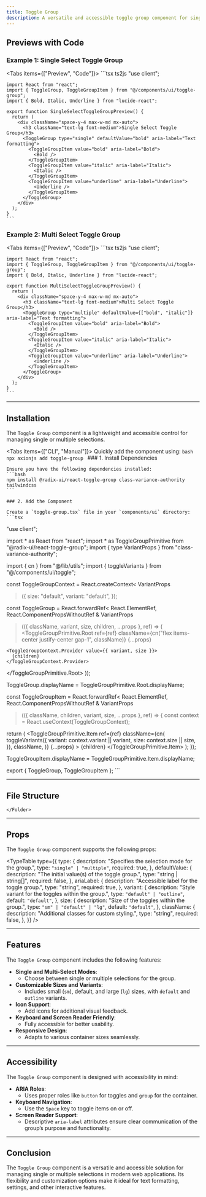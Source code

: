 ```yaml
---
title: Toggle Group
description: A versatile and accessible toggle group component for single and multiple selections, built with Radix UI primitives.
---
```



## Previews with Code

### Example 1: Single Select Toggle Group

<Tabs items={["Preview", "Code"]}>
  <Tab value="Preview" className="m-auto h-auto pb-8 content-center">
    <SingleSelectToggleGroupPreview />
  </Tab>
  <Tab value="Code" className="w-auto h-auto">
    ```tsx ts2js
    "use client";

    import React from "react";
    import { ToggleGroup, ToggleGroupItem } from "@/components/ui/toggle-group";
    import { Bold, Italic, Underline } from "lucide-react";

    export function SingleSelectToggleGroupPreview() {
      return (
        <div className="space-y-4 max-w-md mx-auto">
          <h3 className="text-lg font-medium">Single Select Toggle Group</h3>
          <ToggleGroup type="single" defaultValue="bold" aria-label="Text formatting">
            <ToggleGroupItem value="bold" aria-label="Bold">
              <Bold />
            </ToggleGroupItem>
            <ToggleGroupItem value="italic" aria-label="Italic">
              <Italic />
            </ToggleGroupItem>
            <ToggleGroupItem value="underline" aria-label="Underline">
              <Underline />
            </ToggleGroupItem>
          </ToggleGroup>
        </div>
      );
    }
    ```
  </Tab>
</Tabs>

### Example 2: Multi Select Toggle Group

<Tabs items={["Preview", "Code"]}>
  <Tab value="Preview" className="m-auto h-auto pb-8 content-center">
    <MultiSelectToggleGroupPreview />
  </Tab>
  <Tab value="Code" className="w-auto h-auto">
    ```tsx ts2js
    "use client";

    import React from "react";
    import { ToggleGroup, ToggleGroupItem } from "@/components/ui/toggle-group";
    import { Bold, Italic, Underline } from "lucide-react";

    export function MultiSelectToggleGroupPreview() {
      return (
        <div className="space-y-4 max-w-md mx-auto">
          <h3 className="text-lg font-medium">Multi Select Toggle Group</h3>
          <ToggleGroup type="multiple" defaultValue={["bold", "italic"]} aria-label="Text formatting">
            <ToggleGroupItem value="bold" aria-label="Bold">
              <Bold />
            </ToggleGroupItem>
            <ToggleGroupItem value="italic" aria-label="Italic">
              <Italic />
            </ToggleGroupItem>
            <ToggleGroupItem value="underline" aria-label="Underline">
              <Underline />
            </ToggleGroupItem>
          </ToggleGroup>
        </div>
      );
    }
    ```
  </Tab>
</Tabs>

---

## Installation

The `Toggle Group` component is a lightweight and accessible control for managing single or multiple selections.

<Tabs items={["CLI", "Manual"]}>
  <Tab value="CLI">
    Quickly add the component using:
    ```bash
    npx axionjs add toggle-group
    ```
  </Tab>
  <Tab value="Manual">
    ### 1. Install Dependencies

    Ensure you have the following dependencies installed:
    ```bash
    npm install @radix-ui/react-toggle-group class-variance-authority tailwindcss
    ```

    ### 2. Add the Component

    Create a `toggle-group.tsx` file in your `components/ui` directory:
    ```tsx
"use client";

import * as React from "react";
import * as ToggleGroupPrimitive from "@radix-ui/react-toggle-group";
import { type VariantProps } from "class-variance-authority";

import { cn } from "@/lib/utils";
import { toggleVariants } from "@/components/ui/toggle";

const ToggleGroupContext = React.createContext<
  VariantProps<typeof toggleVariants>
>({
  size: "default",
  variant: "default",
});

const ToggleGroup = React.forwardRef<
  React.ElementRef<typeof ToggleGroupPrimitive.Root>,
  React.ComponentPropsWithoutRef<typeof ToggleGroupPrimitive.Root> &
    VariantProps<typeof toggleVariants>
>(({ className, variant, size, children, ...props }, ref) => (
  <ToggleGroupPrimitive.Root
    ref={ref}
    className={cn("flex items-center justify-center gap-1", className)}
    {...props}
  >
    <ToggleGroupContext.Provider value={{ variant, size }}>
      {children}
    </ToggleGroupContext.Provider>
  </ToggleGroupPrimitive.Root>
));

ToggleGroup.displayName = ToggleGroupPrimitive.Root.displayName;

const ToggleGroupItem = React.forwardRef<
  React.ElementRef<typeof ToggleGroupPrimitive.Item>,
  React.ComponentPropsWithoutRef<typeof ToggleGroupPrimitive.Item> &
    VariantProps<typeof toggleVariants>
>(({ className, children, variant, size, ...props }, ref) => {
  const context = React.useContext(ToggleGroupContext);

  return (
    <ToggleGroupPrimitive.Item
      ref={ref}
      className={cn(
        toggleVariants({
          variant: context.variant || variant,
          size: context.size || size,
        }),
        className,
      )}
      {...props}
    >
      {children}
    </ToggleGroupPrimitive.Item>
  );
});

ToggleGroupItem.displayName = ToggleGroupPrimitive.Item.displayName;

export { ToggleGroup, ToggleGroupItem };
    ```

   
  </Tab>
</Tabs>

---

## File Structure

<Files>
  <Folder name="app" defaultOpen>
    <Folder name="components">
      <Folder name="ui">
        <File name="toggle-group.tsx" />
      </Folder>
      
    </Folder>
  </Folder>
</Files>

---

## Props

The `Toggle Group` component supports the following props:

<TypeTable
  type={{
    type: {
      description: "Specifies the selection mode for the group.",
      type: `"single" | "multiple"`,
      required: true,
    },
    defaultValue: {
      description: "The initial value(s) of the toggle group.",
      type: "string | string[]",
      required: false,
    },
    ariaLabel: {
      description: "Accessible label for the toggle group.",
      type: "string",
      required: true,
    },
    variant: {
      description: "Style variant for the toggles within the group.",
      type: `"default" | "outline"`,
      default: `"default"`,
    },
    size: {
      description: "Size of the toggles within the group.",
      type: `"sm" | "default" | "lg"`,
      default: `"default"`,
    },
    className: {
      description: "Additional classes for custom styling.",
      type: "string",
      required: false,
    },
  }}
/>

---

## Features

The `Toggle Group` component includes the following features:

- **Single and Multi-Select Modes**:
  - Choose between single or multiple selections for the group.
- **Customizable Sizes and Variants**:
  - Includes small (`sm`), default, and large (`lg`) sizes, with `default` and `outline` variants.
- **Icon Support**:
  - Add icons for additional visual feedback.
- **Keyboard and Screen Reader Friendly**:
  - Fully accessible for better usability.
- **Responsive Design**:
  - Adapts to various container sizes seamlessly.

---

## Accessibility

The `Toggle Group` component is designed with accessibility in mind:

- **ARIA Roles**:
  - Uses proper roles like `button` for toggles and `group` for the container.
- **Keyboard Navigation**:
  - Use the `Space` key to toggle items on or off.
- **Screen Reader Support**:
  - Descriptive `aria-label` attributes ensure clear communication of the group’s purpose and functionality.

---

## Conclusion

The `Toggle Group` component is a versatile and accessible solution for managing single or multiple selections in modern web applications. Its flexibility and customization options make it ideal for text formatting, settings, and other interactive features.
